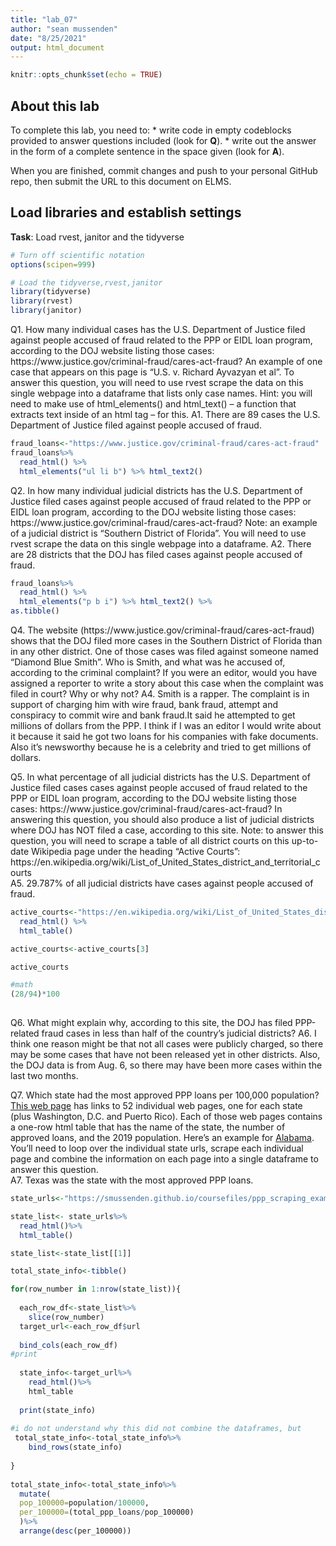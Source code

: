 ```yaml
---
title: "lab_07"
author: "sean mussenden"
date: "8/25/2021"
output: html_document
---
```


```r
knitr::opts_chunk$set(echo = TRUE)
```

## About this lab

To complete this lab, you need to:
* write code in empty codeblocks provided to answer questions included (look for **Q**).
* write out the answer in the form of a complete sentence in the space given (look for **A**).

When you are finished, commit changes and push to your personal GitHub repo, then submit the URL to this document on ELMS.

## Load libraries and establish settings
**Task**: Load rvest, janitor and the tidyverse
```r
# Turn off scientific notation
options(scipen=999)

# Load the tidyverse,rvest,janitor
library(tidyverse)
library(rvest)
library(janitor)
```


Q1. How many individual cases has the U.S. Department of Justice filed against people accused of fraud related to the PPP or EIDL loan program, according to the DOJ website listing those cases: https://www.justice.gov/criminal-fraud/cares-act-fraud?  An example of one case that appears on this page is "U.S. v. Richard Ayvazyan et al". To answer this question, you will need to use rvest scrape the data on this single webpage into a dataframe that lists only case names. Hint: you will need to make use of html_elements() and html_text() -- a function that extracts text inside of an html tag -- for this.
A1. There are 89 cases the U.S. Department of Justice filed against people accused of fraud.

```r
fraud_loans<-"https://www.justice.gov/criminal-fraud/cares-act-fraud"
fraud_loans%>%
  read_html() %>%
  html_elements("ul li b") %>% html_text2() 
```

Q2. In how many individual judicial districts has the U.S. Department of Justice filed cases against people accused of fraud related to the PPP or EIDL loan program, according to the DOJ website listing those cases: https://www.justice.gov/criminal-fraud/cares-act-fraud?  Note: an example of a judicial district is "Southern District of Florida". You will need to use rvest scrape the data on this single webpage into a dataframe.
A2. There are 28 districts that the DOJ has filed cases against people accused of fraud.

```r
fraud_loans%>%
  read_html() %>%
  html_elements("p b i") %>% html_text2() %>%
as.tibble() 
```

Q4. The website (https://www.justice.gov/criminal-fraud/cares-act-fraud) shows that the DOJ filed more cases in the Southern District of Florida than in any other district. One of those cases was filed against someone named "Diamond Blue Smith". Who is Smith, and what was he accused of, according to the criminal complaint? If you were an editor, would you have assigned a reporter to write a story about this case when the complaint was filed in court? Why or why not?
A4. Smith is a rapper. The complaint is in support of charging him with wire fraud, bank fraud, attempt and conspiracy to commit wire and bank fraud.It said he attempted to get millions of dollars from the PPP. I think if I was an editor I would write about it because it said he got two loans for his companies with fake documents. Also it's newsworthy because he is a celebrity and tried to get millions of dollars.

Q5. In what percentage of all judicial districts has the U.S. Department of Justice filed cases cases against people accused of fraud related to the PPP or EIDL loan program, according to the DOJ website listing those cases: https://www.justice.gov/criminal-fraud/cares-act-fraud? In answering this question, you should also produce a list of judicial districts where DOJ has NOT filed a case, according to this site.  Note: to answer this question, you will need to scrape a table of all district courts on this up-to-date Wikipedia page under the heading "Active Courts": https://en.wikipedia.org/wiki/List_of_United_States_district_and_territorial_courts  
A5. 29.787% of all judicial districts have cases against people accused of fraud.


```r
active_courts<-"https://en.wikipedia.org/wiki/List_of_United_States_district_and_territorial_courts" %>%
  read_html() %>%
  html_table() 

active_courts<-active_courts[3]

active_courts

#math
(28/94)*100
  
```
Q6. What might explain why, according to this site, the DOJ has filed PPP-related fraud cases in less than half of the country's judicial districts?
A6. I think one reason might be that not all cases were publicly charged, so there may be some cases that have not been released yet in other districts. Also, the DOJ data is from Aug. 6, so there may have been more cases within the last two months. 

Q7. Which state had the most approved PPP loans per 100,000 population? [This web page](https://smussenden.github.io/coursefiles/ppp_scraping_example/index.html) has links to 52 individual web pages, one for each state (plus Washington, D.C. and Puerto Rico). Each of those web pages contains a one-row html table that has the name of the state, the number of approved loans, and the 2019 population. Here's an example for [Alabama](https://smussenden.github.io/coursefiles/ppp_scraping_example/states/alabama.html). You'll need to loop over the individual state urls, scrape each individual page and combine the information on each page into a single dataframe to answer this question.  
A7. Texas was the state with the most approved PPP loans.
```r
state_urls<-"https://smussenden.github.io/coursefiles/ppp_scraping_example/index.html"

state_list<- state_urls%>%
  read_html()%>%
  html_table()

state_list<-state_list[[1]]

total_state_info<-tibble()

for(row_number in 1:nrow(state_list)){
  
  each_row_df<-state_list%>%
    slice(row_number)
  target_url<-each_row_df$url
 
  bind_cols(each_row_df) 
#print
  
  state_info<-target_url%>%
    read_html()%>%
    html_table
  
  print(state_info)
 
#i do not understand why this did not combine the dataframes, but 
 total_state_info<-total_state_info%>%
    bind_rows(state_info)
  
}
  
total_state_info<-total_state_info%>%
  mutate(
  pop_100000=population/100000,
  per_100000=(total_ppp_loans/pop_100000)
  )%>%
  arrange(desc(per_100000))

```
